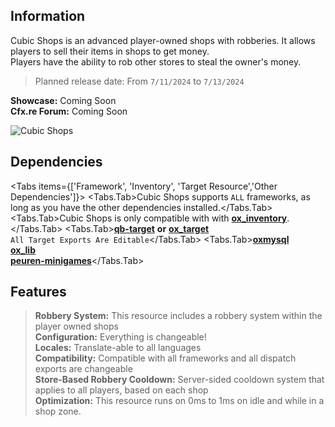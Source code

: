 ## Information


<Cards>
  <Card title="Installation" href="/shops/installation" />
  <Card title="Configuration" href="/shops/configuration" />
  <Card title="Adding Shops" href="/shops/adding_shops" />
</Cards>

Cubic Shops is an advanced player-owned shops with robberies. It allows players to sell their items in shops to get money. <br/>
Players have the ability to rob other stores to steal the owner's money. <br/>

> Planned release date: From `7/11/2024` to `7/13/2024`

**Showcase:** Coming Soon <br />
**Cfx.re Forum:** Coming Soon


<Image src={CubicShops} width={1920} height={1080} alt="Cubic Shops" />

## Dependencies


<Tabs items={['Framework', 'Inventory', 'Target Resource','Other Dependencies']}>
  <Tabs.Tab>Cubic Shops supports `ALL` frameworks, as long as you have the other dependencies installed.</Tabs.Tab>
  <Tabs.Tab>Cubic Shops is only compatible with with [**ox_inventory**](https://github.com/overextended/ox_inventory).</Tabs.Tab>
  <Tabs.Tab>[**qb-target**](https://github.com/qbcore-framework/qb-target) **or** [**ox_target**](https://github.com/overextended/ox_target) <br/> `All Target Exports Are Editable`</Tabs.Tab>
  <Tabs.Tab>[**oxmysql**](https://github.com/overextended/ox_inventory)  <br />[**ox_lib**](https://github.com/overextended/ox_lib) <br />[**peuren-minigames**](https://github.com/Peuren/peuren_minigames)</Tabs.Tab>
</Tabs>

## Features

> **Robbery System:** This resource includes a robbery system within the player owned shops <br />
> **Configuration:** Everything is changeable! <br />
> **Locales:** Translate-able to all languages <br />
> **Compatibility:** Compatible with all frameworks and all dispatch exports are changeable <br />
> **Store-Based Robbery Cooldown:** Server-sided cooldown system that applies to all players, based on each shop <br />
> **Optimization:** This resource runs on 0ms to 1ms on idle and while in a shop zone. <br />

